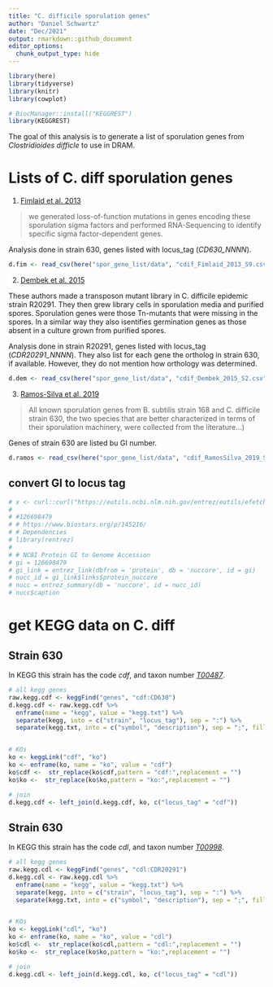 ```yaml
---
title: "C. difficile sporulation genes"
author: "Daniel Schwartz"
date: "Dec/2021"
output: rmarkdown::github_document
editor_options: 
  chunk_output_type: hide
---
```


```r
library(here)
library(tidyverse)
library(knitr)
library(cowplot)

# BiocManager::install("KEGGREST")
library(KEGGREST)
```

The goal of this analysis is to generate a list of sporulation genes from *Clostridioides difficle* to use in DRAM.

# Lists of C. diff sporulation genes

1. [Fimlaid et al. 2013](https://doi.org/10.1371/journal.pgen.1003660)

> we generated loss-of-function mutations in genes encoding these sporulation sigma factors and performed RNA-Sequencing to identify specific sigma factor-dependent genes.

Analysis done in strain 630, genes listed with locus_tag (*CD630_NNNN*).

```r
d.fim <- read_csv(here("spor_gene_list/data", "cdif_Fimlaid_2013_S9.csv" ))
```


2. [Dembek et al. 2015](https://doi.org/10.1128/mBio.02383-14)

These authors made a transposon mutant library in C. difficile epidemic strain R20291. They then grew library cells in sporulation media and purified spores. Sporulation genes were those Tn-mutants that were missing in the spores. In a similar way they also isentifies germination genes as those absent in a culture grown from purified spores.

Analysis done in strain R20291, genes listed with locus_tag (*CDR20291_NNNN*). They also list for each gene the ortholog in strain 630, if available. However, they do not mention how orthology was determined. 


```r
d.dem <- read_csv(here("spor_gene_list/data", "cdif_Dembek_2015_S2.csv" ))
```


3. [Ramos-Silva et al. 2019](https://doi.org/10.1101/473793)

> All known sporulation genes from B. subtilis strain 168 and C. difficile strain 630, the two species that are better characterized in terms of their sporulation machinery, were collected from the literature...)

Genes of strain 630 are listed bu GI number. 

```r
d.ramos <- read_csv(here("spor_gene_list/data", "cdif_RamosSilva_2019_S1CD.csv" ))

```

## convert GI to locus tag

```r

# x <- curl::curl("https://eutils.ncbi.nlm.nih.gov/entrez/eutils/efetch.fcgi?db=nuccore&id=126698479&rettype=acc")
# 
# #126698479
# # https://www.biostars.org/p/145216/
# # Dependencies
# library(rentrez) 
# 
# # NCBI Protein GI to Genome Accession
# gi = 126698479
# gi_link = entrez_link(dbfrom = 'protein', db = 'nuccore', id = gi)
# nucc_id = gi_link$links$protein_nuccore
# nucc = entrez_summary(db = 'nuccore', id = nucc_id)
# nucc$caption


```


# get KEGG data on C. diff

## Strain 630 

In KEGG this strain has the code *cdf*, and taxon number [*T00487*](https://www.genome.jp/entry/T00487).

```r
# all kegg genes
raw.kegg.cdf <- keggFind("genes", "cdf:CD630") 
d.kegg.cdf <- raw.kegg.cdf %>% 
  enframe(name = "kegg", value = "kegg.txt") %>% 
  separate(kegg, into = c("strain", "locus_tag"), sep = ":") %>% 
  separate(kegg.txt, into = c("symbol", "description"), sep = ";", fill = "left", extra = "merge") 


# KOs
ko <- keggLink("cdf", "ko")
ko <- enframe(ko, name = "ko", value = "cdf")
ko$cdf <-  str_replace(ko$cdf,pattern = "cdf:",replacement = "")
ko$ko <-  str_replace(ko$ko,pattern = "ko:",replacement = "")

# join
d.kegg.cdf <- left_join(d.kegg.cdf, ko, c("locus_tag" = "cdf"))
```


## Strain 630 

In KEGG this strain has the code *cdl*, and taxon number [*T00998*](https://www.genome.jp/entry/T00998).

```r
# all kegg genes
raw.kegg.cdl <- keggFind("genes", "cdl:CDR20291") 
d.kegg.cdl <- raw.kegg.cdl %>% 
  enframe(name = "kegg", value = "kegg.txt") %>% 
  separate(kegg, into = c("strain", "locus_tag"), sep = ":") %>% 
  separate(kegg.txt, into = c("symbol", "description"), sep = ";", fill = "left", extra = "merge") 


# KOs
ko <- keggLink("cdl", "ko")
ko <- enframe(ko, name = "ko", value = "cdl")
ko$cdl <-  str_replace(ko$cdl,pattern = "cdl:",replacement = "")
ko$ko <-  str_replace(ko$ko,pattern = "ko:",replacement = "")

# join
d.kegg.cdl <- left_join(d.kegg.cdl, ko, c("locus_tag" = "cdl"))
```
